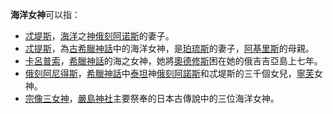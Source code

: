 '''海洋女神'''可以指：
*[[忒堤斯|忒堤斯]]，[[海洋|海洋]]之[[神|神]][[俄刻阿诺斯|俄刻阿诺斯]]的妻子。
*[[忒提斯|忒提斯]]，為[[古希臘神話|古希臘神話]]中的海洋女神，是[[珀琉斯|珀琉斯]]的妻子，[[阿基里斯|阿基里斯]]的母親。
*[[卡呂普索|卡呂普索]]，[[希臘神話|希臘神話]]的海之女神，她將[[奧德修斯|奧德修斯]]困在她的俄吉吉亞島上七年。
*[[俄刻阿尼得斯|俄刻阿尼得斯]]，[[希臘神話|希臘神話]]中[[泰坦|泰坦]]神[[俄刻阿諾斯|俄刻阿諾斯]]和忒堤斯的三千個女兒，[[寧芙|寧芙]]女神。
*[[宗像三女神|宗像三女神]]，[[嚴島神社|嚴島神社]]主要祭奉的日本古傳說中的三位海洋女神。

{{disambig|O|Cat=四字作品消歧义}}